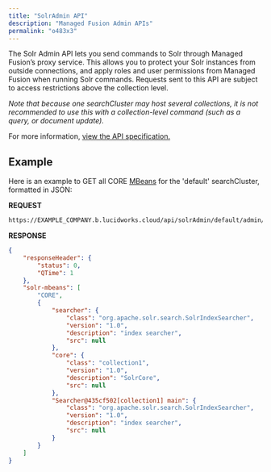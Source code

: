 ```yaml
---
title: "SolrAdmin API"
description: "Managed Fusion Admin APIs"
permalink: "o483x3"
---
```


The Solr Admin API lets you send commands to Solr through Managed Fusion’s proxy service.
This allows you to protect your Solr instances from outside connections, and apply roles and user permissions from Managed Fusion when running Solr commands.
Requests sent to this API are subject to access restrictions above the collection level.

*Note that because one searchCluster may host several collections, it is not recommended to use this with a collection-level command (such as a query, or document update).*

For more information, [view the API specification.](?open-api=true)

## Example

Here is an example to GET all CORE [MBeans](https://solr.apache.org/guide/solr/latest/deployment-guide/mbean-request-handler.html) for the 'default' searchCluster, formatted in JSON:

**REQUEST**

```sh
https://EXAMPLE_COMPANY.b.lucidworks.cloud/api/solrAdmin/default/admin/mbeans?cat=CORE&wt=json
```

**RESPONSE**

```json
{
    "responseHeader": {
        "status": 0,
        "QTime": 1
    },
    "solr-mbeans": [
        "CORE",
        {
            "searcher": {
                "class": "org.apache.solr.search.SolrIndexSearcher",
                "version": "1.0",
                "description": "index searcher",
                "src": null
            },
            "core": {
                "class": "collection1",
                "version": "1.0",
                "description": "SolrCore",
                "src": null
            },
            "Searcher@435cf502[collection1] main": {
                "class": "org.apache.solr.search.SolrIndexSearcher",
                "version": "1.0",
                "description": "index searcher",
                "src": null
            }
        }
    ]
}
```